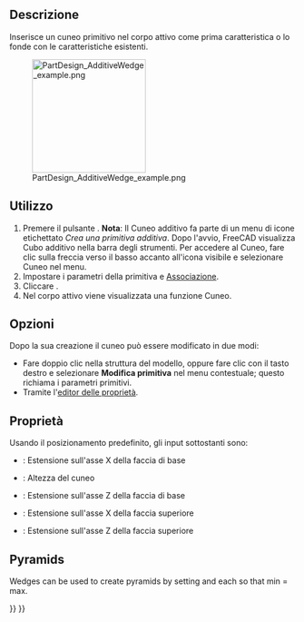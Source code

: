 <languages/>

<div class="mw-translate-fuzzy">
{{Docnav/it|[[PartDesign AdditiveTorus/it|Toro additivo]]|[[PartDesign_Pocket/it|Tasca]]|[[PartDesign_Workbench/it|PartDesign]]|IconL=PartDesign AdditiveTorus.png|IconC=Workbench_PartDesign.svg|IconR=PartDesign_Pocket.svg}}
</div>

<div class="mw-translate-fuzzy">
{{GuiCommand/it|Name=PartDesign AdditiveWedge|Name/it=Cuneo additivo|Workbenches=[[PartDesign Workbench/it|PartDesign]]|MenuLocation=Part Design → Crea una primitiva additiva → Cuneo|Version=0.17|SeeAlso=[[PartDesign CompPrimitiveAdditive/it|Primitive additive]]}}
</div>

==Descrizione==

Inserisce un cuneo primitivo nel corpo attivo come prima caratteristica o lo fonde con le caratteristiche esistenti.

[[File:PartDesign_AdditiveWedge_example.png|200px]]

==Utilizzo==

<div class="mw-translate-fuzzy">
# Premere il pulsante {{KEY|[[Image:PartDesign AdditiveWedge.png|24px]] '''Cuneo additivo'''}}. '''Nota''': Il Cuneo additivo fa parte di un menu di icone etichettato ''Crea una primitiva additiva''. Dopo l'avvio, FreeCAD visualizza Cubo additivo nella barra degli strumenti. Per accedere al Cuneo, fare clic sulla freccia verso il basso accanto all'icona visibile e selezionare Cuneo nel menu.
# Impostare i parametri della primitiva e [[Part_EditAttachment/it|Associazione]].
# Cliccare {{KEY|OK}}.
# Nel corpo attivo viene visualizzata una funzione Cuneo.
</div>

== Opzioni ==

<div class="mw-translate-fuzzy">
Dopo la sua creazione il cuneo può essere modificato in due modi:
* Fare doppio clic nella struttura del modello, oppure fare clic con il tasto destro e selezionare '''Modifica primitiva''' nel menu contestuale; questo richiama i parametri primitivi.
* Tramite l'[[Property editor/it|editor delle proprietà]].
</div>

== Proprietà ==

Usando il posizionamento predefinito, gli input sottostanti sono:
*{{PropertyData/it|X min/max}} : Estensione sull'asse X della faccia di base
*{{PropertyData/it|Y min/max}}: Altezza del cuneo
*{{PropertyData/it|Z min/max}} : Estensione sull'asse Z della faccia di base
*{{PropertyData/it|X2 min/max}} : Estensione sull'asse X della faccia superiore
*{{PropertyData/it|Z2 min/max}} : Estensione sull'asse Z della faccia superiore

==Pyramids==

Wedges can be used to create pyramids by setting {{PropertyData|X2 min/max}} and {{PropertyData|Z2 min/max}} each so that min = max.


<div class="mw-translate-fuzzy">
{{Docnav/it|[[PartDesign AdditiveTorus/it|Toro additivo]]|[[PartDesign_Pocket/it|Tasca]]|[[PartDesign_Workbench/it|PartDesign]]|IconL=PartDesign AdditiveTorus.png|IconC=Workbench_PartDesign.svg|IconR=PartDesign_Pocket.svg}}
</div>

{{PartDesign_Tools_navi{{#translation:}}}}
{{Userdocnavi{{#translation:}}}}